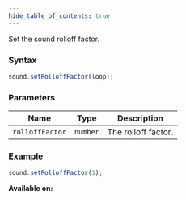 ```yaml
---
hide_table_of_contents: true
---
```



Set the sound rolloff factor.

### Syntax

```js
sound.setRolloffFactor(loop);
```

### Parameters

| Name            | Type     | Description         |
| --------------- | -------- | ------------------- |
| `rolloffFactor` | `number` | The rolloff factor. |

### Example

```js
sound.setRolloffFactor(1);
```

**Available on:** <ClientTag />
